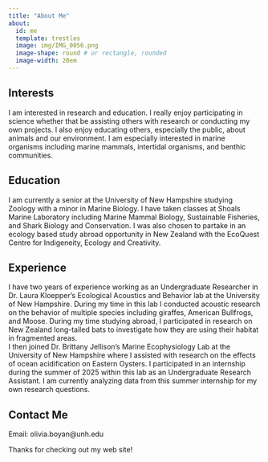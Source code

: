 ```yaml
---
title: "About Me"
about:
  id: me
  template: trestles
  image: img/IMG_0056.png
  image-shape: round # or rectangle, rounded
  image-width: 20em
---
```


:::{#me}

## Interests
I am interested in research and education. I really enjoy participating in science whether that be assisting others with research or conducting my own projects. I also enjoy educating others, especially the public, about animals and our environment. I am especially interested in marine organisms including marine mammals, intertidal organisms, and benthic communities.

## Education
I am currently a senior at the University of New Hampshire studying Zoology with a minor in Marine Biology. I have taken classes at Shoals Marine Laboratory including Marine Mammal Biology, Sustainable Fisheries, and Shark Biology and Conservation. I was also chosen to partake in an ecology based study abroad opportunity in New Zealand with the EcoQuest Centre for Indigeneity, Ecology and Creativity.  

## Experience
I have two years of experience working as an Undergraduate Researcher in Dr. Laura Kloepper's Ecological Acoustics and Behavior lab at the University of New Hampshire. During my time in this lab I conducted acoustic research on the behavior of multiple species including giraffes, American Bullfrogs, and Moose. During my time studying abroad, I participated in research on New Zealand long-tailed bats to investigate how they are using their habitat in fragmented areas.  
I then joined Dr. Brittany Jellison's Marine Ecophysiology Lab at the University of New Hampshire where I assisted with research on the effects of ocean acidification on Eastern Oysters. I participated in an internship during the summer of 2025 within this lab as an Undergraduate Research Assistant. I am currently analyzing data from this summer internship for my own research questions. 

## Contact Me
Email: olivia.boyan@unh.edu 
:::

Thanks for checking out my web site!
